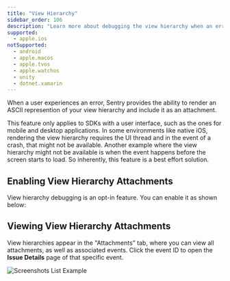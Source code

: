 ```yaml
---
title: "View Hierarchy"
sidebar_order: 106
description: "Learn more about debugging the view hierarchy when an error occurs. Sentry pairs the view hierarchy representation with the original event, giving you additional insight into issues."
supported:
  - apple.ios
notSupported:
  - android
  - apple.macos
  - apple.tvos
  - apple.watchos
  - unity
  - dotnet.xamarin
---
```


When a user experiences an error, Sentry provides the ability to render an ASCII represention of your view hierarchy and include it as an <PlatformLink to="/enriching-events/attachments/">attachment</PlatformLink>.

This feature only applies to SDKs with a user interface, such as the ones for mobile and desktop applications. In some environments like native iOS, rendering the view hierarchy requires the UI thread and in the event of a crash, that might not be available. Another example where the view hierarchy might not be available is when the event happens before the screen starts to load. So inherently, this feature is a best effort solution.

## Enabling View Hierarchy Attachments

View hierarchy debugging is an opt-in feature. You can enable it as shown below:

<PlatformContent includePath="enriching-events/attach-viewhierarchy" />

## Viewing View Hierarchy Attachments

View hierarchies appear in the "Attachments" tab, where you can view all attachments, as well as associated events. Click the event ID to open the **Issue Details** page of that specific event.

![Screenshots List Example](viewhierarchy-list-example.png)
